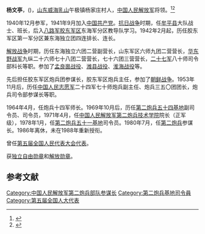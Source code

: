{{BLPsources|time=2020-08-05T04:54:46+00:00}}
'''杨文亭'''，({{bd|1924年|12月|}})，[[山东|山东]][[威海|威海]][[乳山|乳山]]午极镇杨家庄村人，[[中国人民解放军|中国人民解放军]]将领。<ref>{{cite web |author1=中共威海市委党史研究院（威海市地方史志研究院） |title=威海籍师职以上干部（二） |url=http://dssz.weihai.gov.cn/content/?925.html |website=威海党史网 }}{{Dead link}}</ref><ref>{{cite web |author1=市委党史研究中心 |title=历史人物 |url=http://www.rushan.gov.cn/art/2019/5/9/art_51336_1537345.html |website=中国乳山网 |access-date=2020-08-05 |archive-date=2019-05-28 |archive-url=https://web.archive.org/web/20190528101547/http://www.rushan.gov.cn/art/2019/5/9/art_51336_1537345.html |dead-url=no }}</ref>

1940年12月参军，1941年9月加入[[中国共产党|中国共产党]]。[[抗日战争|抗日战争]]时期，任[[牟平县|牟平县]]大队战士、班长，后入[[八路军|八路军]][[胶东军区|胶东军区]]东海军分区教导队学习。1942年2月起，历任胶东军区第一军分区兼东海独立团四连排长、连长。

[[解放战争|解放战争]]时期，历任东海独立六团二营副营长，山东军区六师九团二营营长，[[华东野战军|华东野战军]]九纵二十六师七十八团二营营长，七十六团三营营长，[[中国人民解放军陆军第二十七集团军|二十七军]]八十师司令部科长等职。参加了[[孟良崮战役|孟良崮战役]]、[[潍县战役|潍县战役]]、[[淮海战役|淮海战役]]等。

先后担任胶东军区炮兵团参谋长，胶东军区炮兵主任，参加了[[朝鲜战争|朝鲜战争]]。1953年11月后，历任[[中国人民志愿军|中国人民志愿军]]二十四军七十师炮兵副主任、炮兵三五〇团团长，炮兵司令部参谋长等职。

1964年4月，任炮兵十四军师长。1969年10月后，历任[[中国人民解放军火箭军第六十六基地|第二炮兵五十四基地]]副司令员、司令员，1971年4月，任[[中国人民解放军火箭军工程大学|中国人民解放军第二炮兵技术学院]]院长（正军级），1978年1月，任[[中国人民解放军火箭军第六十五基地|第二炮兵五十一基地]]司令员。1980年7月，任[[第二炮兵|第二炮兵]]参谋长。1986年离休，未在1988年重新授衔。

曾任[[第五届全国人民代表大会代表名单|第五届全国人民代表大会代表]]。

获[[独立自由勋章|独立自由勋章]]和[[解放勋章|解放勋章]]。

== 参考文献 ==
{{Reflist}}
{{中国人民解放军火箭军参谋长}}
[[Category:中国人民解放军第二炮兵部队参谋长|Category:中国人民解放军第二炮兵部队参谋长]]
[[Category:第二炮兵基地司令員|Category:第二炮兵基地司令員]]
[[Category:第五届全国人大代表|Category:第五届全国人大代表]]